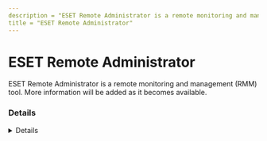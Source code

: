 ```yaml
---
description = "ESET Remote Administrator is a remote monitoring and management (RMM) tool. More information will be added as it becomes available."
title = "ESET Remote Administrator"
---
```




# ESET Remote Administrator

ESET Remote Administrator is a remote monitoring and management (RMM) tool. More information will be added as it becomes available.

### Details
<Details author={""}
         category={""}
         created={""}
         website={""}
         lastModified={"2/7/2024"}
         privileges={""}
         free={ false }
         verification={ false }
/>

#### Installation Paths
<Card code={ ["era.exe", "einstaller.exe", "ezhelp*.exe", "eratool.exe", "ERAAgent.exe"] }/>





### Forensic Artifacts




#### Network Artifacts
<EuiSpacer size="xl"/>
<NetworkArtifactsTable data={ [{"Description": "Known remote domains", "Domains": ["user_managed", "eset.com/me/business/remote-management/remote-administrator/"], "Ports": []}] }/>




### Detections
- Detects potential network activity of ESET Remote Administrator RMM tool
  - [Sigma Rule](https://github.com/magicsword-io/LOLRMM/blob/main/detections/sigma/eset_remote_administrator_network_sigma.yml)
- Detects potential processes activity of ESET Remote Administrator RMM tool
  - [Sigma Rule](https://github.com/magicsword-io/LOLRMM/blob/main/detections/sigma/eset_remote_administrator_processes_sigma.yml)

### References
- [eset.com/me/business/remote-management/remote-administrator/](eset.com/me/business/remote-management/remote-administrator/)

